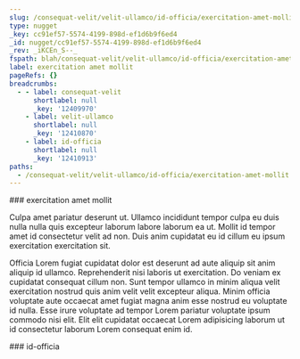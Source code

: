 ```yaml
---
slug: /consequat-velit/velit-ullamco/id-officia/exercitation-amet-mollit
type: nugget
_key: cc91ef57-5574-4199-898d-ef1d6b9f6ed4
_id: nugget/cc91ef57-5574-4199-898d-ef1d6b9f6ed4
_rev: _iKCEn_S--_
fspath: blah/consequat-velit/velit-ullamco/id-officia/exercitation-amet-mollit.md
label: exercitation amet mollit
pageRefs: {}
breadcrumbs:
  - - label: consequat-velit
      shortlabel: null
      _key: '12409970'
    - label: velit-ullamco
      shortlabel: null
      _key: '12410870'
    - label: id-officia
      shortlabel: null
      _key: '12410913'
paths:
  - /consequat-velit/velit-ullamco/id-officia/exercitation-amet-mollit
---
```


<NuggetArea>
<Nugget slug="/consequat-velit/velit-ullamco/id-officia/exercitation-amet-mollit" type="nugget" _key="cc91ef57-5574-4199-898d-ef1d6b9f6ed4" _id="nugget/cc91ef57-5574-4199-898d-ef1d6b9f6ed4" _rev="_iKCEn_S--_" fspath="blah/consequat-velit/velit-ullamco/id-officia/exercitation-amet-mollit.md" label="exercitation amet mollit" paths="/consequat-velit/velit-ullamco/id-officia/exercitation-amet-mollit">
<NuggetBody>
### exercitation amet mollit

Culpa amet pariatur deserunt ut. Ullamco incididunt tempor culpa eu duis nulla nulla quis excepteur laborum labore laborum ea ut. Mollit id tempor amet id consectetur velit ad non. Duis anim cupidatat eu id cillum eu ipsum exercitation exercitation sit.

Officia Lorem fugiat cupidatat dolor est deserunt ad aute aliquip sit anim aliquip id ullamco. Reprehenderit nisi laboris ut exercitation. Do veniam ex cupidatat consequat cillum non. Sunt tempor ullamco in minim aliqua velit exercitation nostrud quis anim velit velit excepteur aliqua. Minim officia voluptate aute occaecat amet fugiat magna anim esse nostrud eu voluptate id nulla. Esse irure voluptate ad tempor Lorem pariatur voluptate ipsum commodo nisi elit. Elit elit cupidatat occaecat Lorem adipisicing laborum ut id consectetur laborum Lorem consequat enim id.

</NuggetBody>
<Breadcrumbs>
<Crumbs>
<Crumb _key="12409970" label="consequat-velit" /><Crumb _key="12410870" label="velit-ullamco" /><Crumb _key="12410913" label="id-officia" />
</Crumbs>
</Breadcrumbs>
</Nugget>

<NuggetsInbound>
</NuggetsInbound>
<NuggetsOutbound>
</NuggetsOutbound>
</NuggetArea>
<PassagesInbound>
<Passage direction="inbound" type="passage" _key="12410913" _id="passage/12410913" _rev="_iKCEn_S---" label="id-officia" passage="id-officia" fspath="blah/consequat-velit/velit-ullamco/id-officia" paths="/consequat-velit/velit-ullamco/id-officia" slug="/consequat-velit/velit-ullamco/id-officia">
<NuggetBody>
### id-officia

</NuggetBody>
<Breadcrumbs>
<Crumbs>
<Crumb _key="12409970" label="consequat-velit" /><Crumb _key="12410870" label="velit-ullamco" />
</Crumbs>
</Breadcrumbs>
</Passage>

</PassagesInbound>
<PassagesOutbound>
</PassagesOutbound>